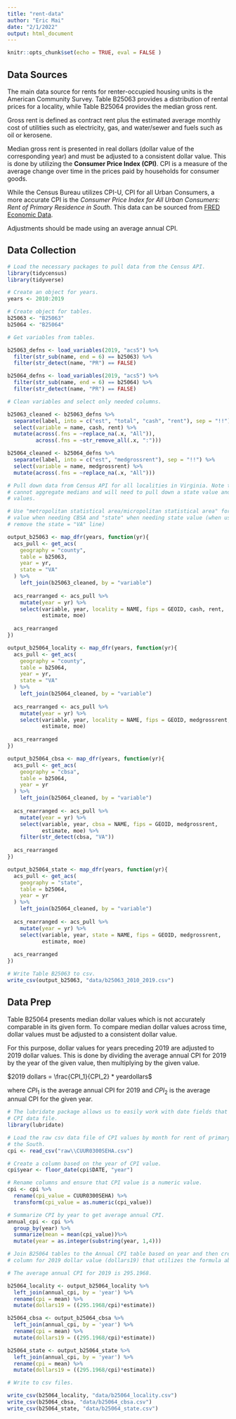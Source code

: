 ```yaml
---
title: "rent-data"
author: "Eric Mai"
date: "2/1/2022"
output: html_document
---
```


```r
knitr::opts_chunk$set(echo = TRUE, eval = FALSE )
```

## Data Sources
The main data source for rents for renter-occupied housing units is the American
Community Survey. Table B25063 provides a distribution of rental prices for a
locality, while Table B25064 provides the median gross rent. 

Gross rent is defined as contract rent plus the estimated average monthly cost of
utilities such as electricity, gas, and water/sewer and fuels such as oil or kerosene.

Median gross rent is presented in real dollars (dollar value of the corresponding 
year) and must be adjusted to a consistent dollar value. This is done by utilizing 
the **Consumer Price Index (CPI)**. CPI is a measure of the average change over 
time in the prices paid by households for consumer goods. 

While the Census Bureau utilizes CPI-U, CPI for all Urban Consumers, a more accurate 
CPI is the *Consumer Price Index for All Urban Consumers: Rent of Primary Residence in South*. 
This data can be sourced from [FRED Economic Data](https://fred.stlouisfed.org/series/CUUR0300SEHA).

Adjustments should be made using an average annual CPI.

## Data Collection
```r

# Load the necessary packages to pull data from the Census API.
library(tidycensus)
library(tidyverse)

# Create an object for years.
years <- 2010:2019

# Create object for tables.
b25063 <- "B25063"
b25064 <- "B25064"

# Get variables from tables.

b25063_defns <- load_variables(2019, "acs5") %>%
  filter(str_sub(name, end = 6) == b25063) %>%
  filter(str_detect(name, "PR") == FALSE)

b25064_defns <- load_variables(2019, "acs5") %>%
  filter(str_sub(name, end = 6) == b25064) %>%
  filter(str_detect(name, "PR") == FALSE)

# Clean variables and select only needed columns.

b25063_cleaned <- b25063_defns %>%
  separate(label, into = c("est", "total", "cash", "rent"), sep = "!!") %>%
  select(variable = name, cash, rent) %>%
  mutate(across(.fns = ~replace_na(.x, "All")),
         across(.fns = ~str_remove_all(.x, ":")))

b25064_cleaned <- b25064_defns %>%
  separate(label, into = c("est", "medgrossrent"), sep = "!!") %>%
  select(variable = name, medgrossrent) %>%
  mutate(across(.fns = ~replace_na(.x, "All")))

# Pull down data from Census API for all localities in Virginia. Note that you 
# cannot aggregate medians and will need to pull down a state value and CBSA
# values. 

# Use "metropolitan statistical area/micropolitan statistical area" for geography
# value when needing CBSA and "state" when needing state value (when using state
# remove the state = "VA" line)

output_b25063 <- map_dfr(years, function(yr){
  acs_pull <- get_acs(
    geography = "county",
    table = b25063,
    year = yr,
    state = "VA"
  ) %>%
    left_join(b25063_cleaned, by = "variable")
  
  acs_rearranged <- acs_pull %>%
    mutate(year = yr) %>%
    select(variable, year, locality = NAME, fips = GEOID, cash, rent, 
           estimate, moe)
  
  acs_rearranged
})

output_b25064_locality <- map_dfr(years, function(yr){
  acs_pull <- get_acs(
    geography = "county",
    table = b25064,
    year = yr,
    state = "VA"
  ) %>%
    left_join(b25064_cleaned, by = "variable")
  
  acs_rearranged <- acs_pull %>%
    mutate(year = yr) %>%
    select(variable, year, locality = NAME, fips = GEOID, medgrossrent, 
           estimate, moe)
  
  acs_rearranged
})

output_b25064_cbsa <- map_dfr(years, function(yr){
  acs_pull <- get_acs(
    geography = "cbsa",
    table = b25064,
    year = yr
  ) %>%
    left_join(b25064_cleaned, by = "variable")
  
  acs_rearranged <- acs_pull %>%
    mutate(year = yr) %>%
    select(variable, year, cbsa = NAME, fips = GEOID, medgrossrent, 
           estimate, moe) %>%
    filter(str_detect(cbsa, "VA"))
  
  acs_rearranged
})

output_b25064_state <- map_dfr(years, function(yr){
  acs_pull <- get_acs(
    geography = "state",
    table = b25064,
    year = yr
  ) %>%
    left_join(b25064_cleaned, by = "variable")
  
  acs_rearranged <- acs_pull %>%
    mutate(year = yr) %>%
    select(variable, year, state = NAME, fips = GEOID, medgrossrent, 
           estimate, moe)
  
  acs_rearranged
})

# Write Table B25063 to csv.
write_csv(output_b25063, "data/b25063_2010_2019.csv")

```

## Data Prep
Table B25064 presents median dollar values which is not accurately comparable in
its given form. To compare median dollar values across time, dollar values must
be adjusted to a consistent dollar value.

For this purpose, dollar values for years preceding 2019 are adjusted to 2019 
dollar values. This is done by dividing the average annual CPI for 2019 by the 
year of the given value, then multiplying by the given value.

$2019 dollars = \frac{CPI_1}{CPI_2} * yeardollars$ 

where
$CPI_1$ is the average annual CPI for 2019 and
$CPI_2$ is the average annual CPI for the given year.


```r
# The lubridate package allows us to easily work with date fields that exist in the
# CPI data file.
library(lubridate)

# Load the raw csv data file of CPI values by month for rent of primary residence in
# the South.
cpi <- read_csv("raw\\CUUR0300SEHA.csv")

# Create a column based on the year of CPI value.
cpi$year <- floor_date(cpi$DATE, "year")

# Rename columns and ensure that CPI value is a numeric value.
cpi <- cpi %>%
  rename(cpi_value = CUUR0300SEHA) %>%
  transform(cpi_value = as.numeric(cpi_value))

# Summarize CPI by year to get average annual CPI. 
annual_cpi <- cpi %>%
  group_by(year) %>%
  summarize(mean = mean(cpi_value))%>%
  mutate(year = as.integer(substring(year, 1,4)))

# Join B25064 tables to the Annual CPI table based on year and then create a 
# column for 2019 dollar value (dollars19) that utilizes the formula above.

# The average annual CPI for 2019 is 295.1968.

b25064_locality <- output_b25064_locality %>%
  left_join(annual_cpi, by = 'year') %>%
  rename(cpi = mean) %>%
  mutate(dollars19 = ((295.1968/cpi)*estimate))

b25064_cbsa <- output_b25064_cbsa %>%
  left_join(annual_cpi, by = 'year') %>%
  rename(cpi = mean) %>%
  mutate(dollars19 = ((295.1968/cpi)*estimate))

b25064_state <- output_b25064_state %>%
  left_join(annual_cpi, by = 'year') %>%
  rename(cpi = mean) %>%
  mutate(dollars19 = ((295.1968/cpi)*estimate))

# Write to csv files.

write_csv(b25064_locality, "data/b25064_locality.csv")
write_csv(b25064_cbsa, "data/b25064_cbsa.csv")
write_csv(b25064_state, "data/b25064_state.csv")

```

